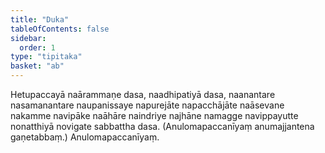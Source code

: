 ```yaml
---
title: "Duka"
tableOfContents: false
sidebar:
  order: 1
type: "tipitaka"
basket: "ab"
---
```



<DynamicBreadcrumb />

<Division number="51">

<Paragraph number="783">
Hetupaccayā naārammaṇe dasa, naadhipatiyā dasa, naanantare nasamanantare naupanissaye napurejāte napacchājāte naāsevane nakamme navipāke naāhāre naindriye najhāne namagge navippayutte nonatthiyā novigate sabbattha dasa.

</Paragraph>
</Division>

<Paragraph number="784" type="center">
(Anulomapaccanīyaṃ anumajjantena gaṇetabbaṃ.)



</Paragraph>

<Paragraph number="785" type="center">
Anulomapaccanīyaṃ.
</Paragraph>